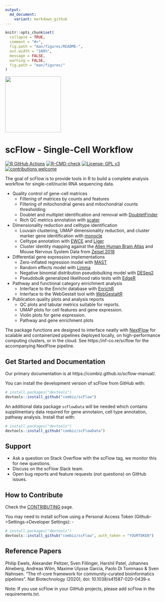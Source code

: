 ```yaml
---
output:
  md_document:
    variant: markdown_github
---
```


<!-- README.md is generated from README.Rmd. Please edit that file -->

```r
knitr::opts_chunk$set(
  collapse = TRUE,
  comment = "#>",
  fig.path = "man/figures/README-",
  out.width = "100%",
  message = FALSE, 
  warning = FALSE,
  fig.path = "man/figures/"
)
```

<img src="man/figures/logo.png" style="align:left;width:180px;" />

# scFlow - Single-Cell Workflow

<!-- badges: start -->
[![R GitHub Actions](https://github.com/combiz/scFlow/workflows/R%20GitHub%20Actions/badge.svg)](https://github.com/combiz/scFlow/actions)
[![R-CMD-check](https://github.com/combiz/scFlow/workflows/R-CMD-check/badge.svg)](https://github.com/combiz/scFlow/actions)
[![License: GPL v3](https://img.shields.io/badge/License-GPLv3-blue.svg)](https://www.gnu.org/licenses/gpl-3.0)
[![contributions welcome](https://img.shields.io/badge/contributions-welcome-brightgreen.svg?style=flat)](https://github.com/combiz/scFlow/issues)
<!-- badges: end -->

The goal of scFlow is to provide tools in R to build a complete analysis workflow for single-cell/nuclei RNA sequencing data.

* Quality control of gene-cell matrices
    - Filtering of matrices by counts and features
    - Filtering of mitochondrial genes and mitochondrial counts thresholding
    - Doublet and multiplet identification and removal with [DoubletFinder](https://github.com/chris-mcginnis-ucsf/DoubletFinder)
    - Rich QC metrics annotation with [scater](https://github.com/davismcc/scater)
  
* Dimensionality reduction and celltype identification
    - Louvain clustering, UMAP dimensionality reduction, and cluster marker gene identification with [monocle](https://github.com/cole-trapnell-lab/monocle-release)
    - Celltype annotation with [EWCE](https://github.com/NathanSkene/EWCE) and [Liger](https://github.com/MacoskoLab/liger)
    - Cluster identity mapping against the [Allen Human Brain Atlas](https://www.brain-map.org) and Mouse Nervous System Data from [Zeisel 2018](https://doi.org/10.1016/j.cell.2018.06.021)
  
* Differential gene expression implementations
    - Zero-inflated regression model with [MAST](https://github.com/RGLab/MAST)
    - Random effects model with [Limma](https://github.com/cran/limma)
    - Negative binomial distribution pseudobulking model with [DESeq2](https://github.com/mikelove/DESeq2)
    - Pseudobulk generalized likelihood ratio tests with [EdgeR](https://github.com/StoreyLab/edge)
  
* Pathway and functional category enrichment analysis
    - Interface to the Enrichr database with [EnrichR](https://github.com/cran/enrichR)
    - Interface to the WebGestalt tool with [WebGestaltR](http://www.webgestalt.org/)
 
* Publication quality plots and analysis reports
    - QC plots and tabular metrics suitable for reports.
    - UMAP plots for cell features and gene expression.
    - Violin plots for gene expression.
    - Pathway and gene enrichment plots
 
The package functions are designed to interface neatly with [NextFlow](https://www.nextflow.io/) for scalable and containerized pipelines deployed locally, on high-performance computing clusters, or in the cloud.  See https://nf-co.re/scflow for the accompanying NextFlow pipeline.

## Get Started and Documentation

Our primary documentation is at https://combiz.github.io/scflow-manual/.

You can install the development version of scFlow from GitHub with:

```r
# install.packages("devtools")
devtools::install_github("combiz/scFlow")
```

An additional data package `scFlowData` will be needed which contains supplimentary data required for gene annotaion, cell type annotation, pathway analysis. Install that with:

```r
# install.packages("devtools")
devtools::install_github("combiz/scFlowData")
```

## Support

* Ask a question on Stack Overflow with the scFlow tag, we monitor this for new questions.
* Discuss on the scFlow Slack team.
* Open bug reports and feature requests (not questions) on GitHub issues.

## How to Contribute

Check the [CONTRIBUTING](https://github.com/microsoft/scFlow/blob/master/CONTRIBUTING.md) page.

You may need to install scFlow using a Personal Access Token (Github->Settings->Developer Settings): -

```r
# install.packages("devtools")
devtools::install_github("combiz/scFlow", auth_token = "YOURTOKEN")
```

## Reference Papers

Philip Ewels, Alexander Peltzer, Sven Fillinger, Harshil Patel, Johannes Alneberg, Andreas Wilm, Maxime Ulysse Garcia, Paolo Di Tommaso & Sven Nahnsen. “The nf-core framework for community-curated bioinformatics pipelines”. Nat Biotechnology (2020); doi: 10.1038/s41587-020-0439-x

Note: If you use scFlow in your GitHub projects, please add scFlow in the requirements.txt.

